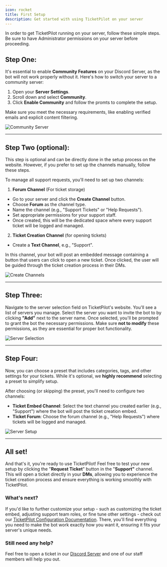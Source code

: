 ```yaml
---
icon: rocket
title: First Setup
description: Get started with using TicketPilot on your server
---
```


<Note>
  In order to get TicketPilot running on your server, follow these simple steps. Be sure to have Administrator permissions on your server before
  proceeding.
</Note>

## Step One:

It's essential to enable **Community Features** on your Discord Server, as the bot will not work properly without it. Here's how to switch your server to a community server:

1. Open your **Server Settings**.
2. Scroll down and select **Community**.
3. Click **Enable Community** and follow the promts to complete the setup.

Make sure you meet the necessary requirements, like enabling verified emails and explicit content filtering.

![Community Server](https://i.imgur.com/Z2mHq2w.gif)

---

## Step Two (optional):

<Note>
  This step is optional and can be directly done in the setup process on the website. However, if you prefer to set up the channels manually, follow
  these steps.
</Note>

To manage all support requests, you'll need to set up two channels:

1. **Forum Channel** (For ticket storage)&#x20;

- Go to your server and click the **Create Channel** button.
- Choose **Forum** as the channel type.
- Name the channel (e.g., "Support Tickets" or "Help Requests").
- Set appropriate permissions for your support staff.
- Once created, this will be the dedicated space where every support ticket will be logged and managed.

2. **Ticket Creation Channel** (for opening tickets)

- Create a **Text Channel**, e.g., "Support".

<Warning>
  In this channel, your bot will post an embedded message containing a button that users can click to open a new ticket. Once clicked, the user will
  be guided through the ticket creation process in their DMs.&#x20;
</Warning>

![Create Channels](https://i.imgur.com/v6se85j.gif)

---

## Step Three:&#x20;

Navigate to the server selection field on TicketPilot's website. You'll see a list of servers you manage. Select the server you want to invite the bot to by clicking **"Add"** next to the server name.
Once selected, you'll be prompted to grant the bot the necessary permissions. Make sure **not to modify** these permissions, as they are essential for proper bot functionality.

![Server Selection](https://i.imgur.com/tdxJZxY.png)

---

## Step Four:

Now, you can choose a preset that includes categories, tags, and other settings for your tickets. While it's optional, we **highly recommend** selecting a preset to simplify setup.

After choosing (or skipping) the preset, you'll need to configure two channels:&#x20;

- **Ticket Embed Channel**: Select the text channel you created earlier (e.g., "Support") where the bot will post the ticket creation embed.&#x20;
- **Ticket Forum**: Choose the forum channel (e.g., "Help Requests") where tickets will be logged and managed.

![Server Setup](https://i.imgur.com/JWU1fDu.png)

---

## All set!

And that's it, you're ready to use TicketPilot! Feel free to test your new setup by clicking the "**Request Ticket**" button in the "**Support"** channel.
This will open a ticket directly in your **DMs**, allowing you to experience the ticket creation process and ensure everything is working smoothly with TicketPilot.

### What's next?

If you'd like to further customize your setup - such as customizing the ticket embed, adjusting support team roles, or fine tune other settings - check out our [TicketPilot Configuration Documentation](../#what-is-ticketpilot). There, you'll find everything you need to make the bot work exactly how you want it, ensuring it fits your server's unique needs.

### Still need any help?

<Check>Feel free to open a ticket in our [Discord Server](https://discord.gg/ticketpilot) and one of our staff members will help you out.</Check>
